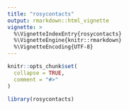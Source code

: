 ```yaml
---
title: "rosycontacts"
output: rmarkdown::html_vignette
vignette: >
  %\VignetteIndexEntry{rosycontacts}
  %\VignetteEngine{knitr::rmarkdown}
  %\VignetteEncoding{UTF-8}
---
```


```r
knitr::opts_chunk$set(
  collapse = TRUE,
  comment = "#>"
)
```

```r
library(rosycontacts)
```
